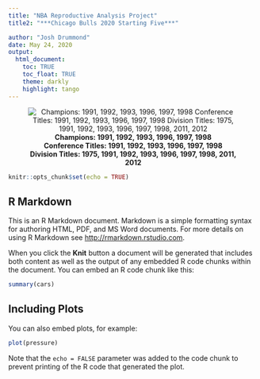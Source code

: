 ```yaml
---
title: "NBA Reproductive Analysis Project"
title2: "***Chicago Bulls 2020 Starting Five***" 

author: "Josh Drummond"
date: May 24, 2020
output:
  html_document:
    toc: TRUE
    toc_float: TRUE
    theme: darkly
    highlight: tango
---
```

<center>

![**Champions: 1991, 1992, 1993, 1996, 1997, 1998 <br> Conference Titles: 1991, 1992, 1993, 1996, 1997, 1998 <br> Division Titles: 1975, 1991, 1992, 1993, 1996, 1997, 1998, 2011, 2012**](docs/chicago-bulls_logo.png)  

</center> 


<style type="text/css">

h1.title {
  font-size: 38px;
  color: Red;
  text-align: center;
}
h2.subtitle {
  font-size: 30px;
  color: Red;
  text-align: center;
}
h4.author { /* Header 4 - and the author and data headers use this too  */
    font-size: 18px;
  font-family: "Times New Roman", Times, serif;
  color: Red;
  text-align: center;
}
h4.date { /* Header 4 - and the author and data headers use this too  */
  font-size: 18px;
  font-family: "Times New Roman", Times, serif;
  color: Red;
  text-align: center;
}
</style>

```r
knitr::opts_chunk$set(echo = TRUE)
```

## R Markdown

This is an R Markdown document. Markdown is a simple formatting syntax for authoring HTML, PDF, and MS Word documents. For more details on using R Markdown see <http://rmarkdown.rstudio.com>.

When you click the **Knit** button a document will be generated that includes both content as well as the output of any embedded R code chunks within the document. You can embed an R code chunk like this:

```r
summary(cars)
```

## Including Plots

You can also embed plots, for example:

```r
plot(pressure)
```

Note that the `echo = FALSE` parameter was added to the code chunk to prevent printing of the R code that generated the plot.
